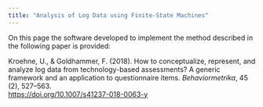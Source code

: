 ```yaml
---
title: "Analysis of Log Data using Finite-State Machines"
---
```


On this page the software developed to implement the method described in the following paper is provided: 

Kroehne, U., & Goldhammer, F. (2018). How to conceptualize, represent, and analyze log data from technology-based assessments? A generic framework and an application to questionnaire items. *Behaviormetrika*, 45 (2), 527–563.  
[https://doi.org/10.1007/s41237-018-0063-y](https://doi.org/10.1007/s41237-018-0063-y)


